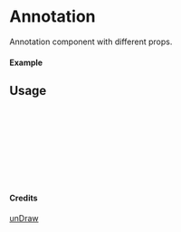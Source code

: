 
<Meta of={Annotation} title="unDraw/Annotation" />

# Annotation

Annotation component with different props.

#### Example

<Canvas of={Annotation.Primary} />

## Usage

```ts
import { Annotation } from "yadl-ui";

const Example = () => {
  return (
      <Annotation />
  );
};

export default Example;
```

#### Credits
[unDraw](https://undraw.co/illustrations)
